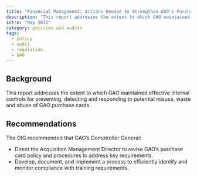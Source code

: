 ```yaml
---
title: "Financial Management: Actions Needed to Strengthen GAO's Purchase Card Program Controls"
description: "This report addresses the extent to which GAO maintained effective internal controls for preventing, detecting and responding to potential misuse, waste and abuse of GAO purchase cards."
intro: "May 2015"
category: policies and audits
tags:
  - policy
  - audit
  - regulation
  - GAO
---
```



<LinkButton link="https://www.gao.gov/products/OIG-15-2" text="View full audit" />

## Background

This report addresses the extent to which GAO maintained effective internal controls for preventing, detecting and responding to potential misuse, waste and abuse of GAO purchase cards.

## Recommendations

The OIG recommended that GAO’s Comptroller General:

- Direct the Acquisition Management Director to revise GAO’s purchase card policy and procedures to address key requirements.
- Develop, document, and implement a process to efficiently identify and monitor compliance with training requirements.
